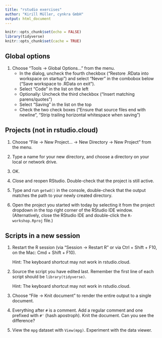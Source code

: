 ```yaml
---
title: "rstudio exercises"
author: "Kirill Müller, cynkra GmbH"
output: html_document
---
```


```r
knitr::opts_chunk$set(echo = FALSE)
library(tidyverse)
knitr::opts_chunk$set(cache = TRUE)
```

## Global options

1. Choose "Tools → Global Options..." from the menu.
    - In the dialog, uncheck the fourth checkbox ("Restore .RData into workspace on startup") and select "Never" in the combobox below ("Save workspace to .RData on exit").
    - Select "Code" in the list on the left
    - Optionally: Uncheck the third checkbox ("Insert matching parens/quotes")
    - Select "Saving" in the list on the top
    - Check the two check boxes ("Ensure that source files end with newline", "Strip trailing horizontal whitespace when saving")


## Projects (not in rstudio.cloud)

1. Choose "File → New Project... → New Directory → New Project" from the menu.

1. Type a name for your new directory, and choose a directory on your local or network drive.

1. OK.

1. Close and reopen RStudio. Double-check that the project is still active.

1. Type and run `getwd()` in the console, double-check that the output matches the path to your newly created directory.

1. Open the project you started with today by selecting it from the project dropdown in the top right corner of the RStudio IDE window. (Alternatively, close the RStudio IDE and double-click the `R-workshop.Rproj` file.)


## Scripts in a new session

1. Restart the R session (via "Session → Restart R" or via Ctrl + Shift + F10, on the Mac: Cmd + Shift + F10).

    Hint: The keyboard shortcut may not work in rstudio.cloud.

1. Source the script you have edited last. Remember the first line of each script should be `library(tidyverse)`.

    Hint: The keyboard shortcut may not work in rstudio.cloud.

1. Choose "File → Knit document" to render the entire output to a single document.

1. Everything after `#` is a comment. Add a regular comment and one prefixed with `#'` (hash apostroph). Knit the document. Can you see the difference?

1. View the `mpg` dataset with `View(mpg)`. Experiment with the data viewer.
